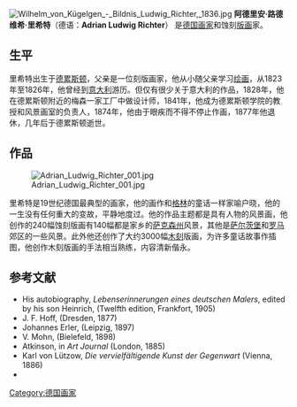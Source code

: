 [[File:Wilhelm_von_Kügelgen_-_Bildnis_Ludwig_Richter,_1836.jpg|thumb]]
'''阿德里安·路德维希·里希特'''（德语：'''Adrian Ludwig Richter'''{{BD|1803年|9月28日|1884年|6月19日|catIdx=R}}） 是[[德国|德国]][[画家|画家]]和蚀刻[[版画|版画]]家。

== 生平 ==

里希特出生于[[德累斯顿|德累斯顿]]，父亲是一位刻版画家，他从小随父亲学习[[绘画|绘画]]，从1823年至1826年，他曾经到[[意大利|意大利]]游历。但仅有很少关于意大利的作品，1828年，他在德累斯顿附近的梅森一家工厂中做设计师，1841年，他成为德累斯顿学院的教授和风景画室的负责人，1874年，他由于眼疾而不得不停止作画，1877年他退休，几年后于德累斯顿逝世。 

== 作品 ==
[[File:Adrian_Ludwig_Richter_001.jpg|right]]

里希特是19世纪德国最典型的画家，他的画作和[[格林|格林]]的童话一样家喻户晓，他的一生没有任何重大的变故，平静地度过。他的作品主题都是具有人物的风景画，他创作的240幅蚀刻版画有140幅都是家乡的[[萨克森州|萨克森州]]风景，其他是[[萨尔茨堡|萨尔茨堡]]和[[罗马|罗马]]郊区的一些风景。此外他还创作了大约3000幅[[木刻|木刻]]版画，为许多童话故事作插图，他创作木刻版画的手法相当熟练，内容清新偕永。

==参考文献==
* His autobiography, ''Lebenserinnerungen eines deutschen Malers'', edited by his son Heinrich, (Twelfth edition, Frankfort, 1905)
* J. F. Hoff, (Dresden, 1877)
* Johannes Erler, (Leipzig, 1897)
* V. Mohn, (Bielefeld, 1898)
* Atkinson, in ''Art Journal'' (London, 1885)
* Karl von Lützow, ''Die vervielfältigende Kunst der Gegenwart'' (Vienna, 1886)
*{{1911}}
{{commonscat|Ludwig Richter}}

{{Authority control}}
{{DEFAULTSORT:Richter, Adrian Ludwig}}
[[Category:德国画家|Category:德国画家]]
